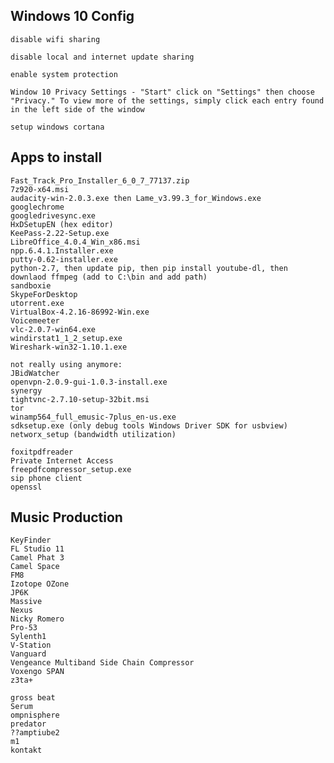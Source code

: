 == Windows 10 Config ==
<pre>
disable wifi sharing

disable local and internet update sharing

enable system protection

Window 10 Privacy Settings - "Start" click on "Settings" then choose "Privacy." To view more of the settings, simply click each entry found in the left side of the window

setup windows cortana
</pre>

== Apps to install ==
<pre>
Fast_Track_Pro_Installer_6_0_7_77137.zip
7z920-x64.msi
audacity-win-2.0.3.exe then Lame_v3.99.3_for_Windows.exe
googlechrome
googledrivesync.exe
HxDSetupEN (hex editor)
KeePass-2.22-Setup.exe
LibreOffice_4.0.4_Win_x86.msi
npp.6.4.1.Installer.exe
putty-0.62-installer.exe
python-2.7, then update pip, then pip install youtube-dl, then downlaod ffmpeg (add to C:\bin and add path)
sandboxie
SkypeForDesktop
utorrent.exe
VirtualBox-4.2.16-86992-Win.exe
Voicemeeter
vlc-2.0.7-win64.exe
windirstat1_1_2_setup.exe
Wireshark-win32-1.10.1.exe

not really using anymore:
JBidWatcher
openvpn-2.0.9-gui-1.0.3-install.exe
synergy
tightvnc-2.7.10-setup-32bit.msi
tor
winamp564_full_emusic-7plus_en-us.exe
sdksetup.exe (only debug tools Windows Driver SDK for usbview)
networx_setup (bandwidth utilization) 

foxitpdfreader
Private Internet Access
freepdfcompressor_setup.exe
sip phone client
openssl
</pre>

== Music Production == 
<pre>
KeyFinder
FL Studio 11
Camel Phat 3
Camel Space
FM8
Izotope OZone
JP6K
Massive
Nexus
Nicky Romero
Pro-53
Sylenth1
V-Station
Vanguard
Vengeance Multiband Side Chain Compressor
Voxengo SPAN
z3ta+

gross beat
Serum
ompnisphere
predator
??amptiube2
m1
kontakt
</pre>